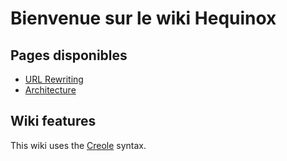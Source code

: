 = Bienvenue sur le wiki Hequinox =

== Pages disponibles ==

* [[URL Rewriting]]  
* [[Architecture]]


== Wiki features ==

This wiki uses the [[http://www.wikicreole.org/|Creole]] syntax.